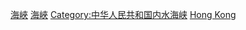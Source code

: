 {{Catnav|頁面分類|地理|水體|海峡|中国海峡}}
{{Catnav|頁面分類|地理|地形|海峡|中国海峡}}
{{Catnav|頁面分類|地理|各國地理|中国地理|中国海峡}}
{{Catnav|頁面分類|各種主題的頁面分類|依中国各省来作的分类|中国各省地理|香港地理}}
{{Commonscat|Channels of Hong Kong}}
{{Catmore}}

[[Category:香港海洋|海峽]]
[[Category:香港地形|海峽]]
[[Category:中华人民共和国内水海峡|Category:中华人民共和国内水海峡]]
[[Category:亞洲海峽|Hong Kong]]
